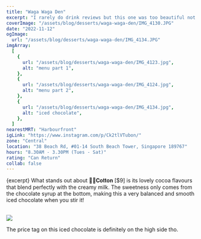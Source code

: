 ```yaml
---
title: "Waga Waga Den"
excerpt: "I rarely do drink reviews but this one was too beautiful not to share! Waga Waga Den is known for their instagram-worthy cloud drinks - we aren’t coffee drinkers so we got their iced chocolate instead!"
coverImage: "/assets/blog/desserts/waga-waga-den/IMG_4130.JPG"
date: "2022-11-12"
ogImage:
  url: "/assets/blog/desserts/waga-waga-den/IMG_4134.JPG"
imgArray:
  [
    {
      url: "/assets/blog/desserts/waga-waga-den/IMG_4123.jpg",
      alt: "menu part 1",
    },
    {
      url: "/assets/blog/desserts/waga-waga-den/IMG_4124.jpg",
      alt: "menu part 2",
    },
    {
      url: "/assets/blog/desserts/waga-waga-den/IMG_4134.jpg",
      alt: "iced chocolate",
    },
  ]
nearestMRT: "Harbourfront"
igLink: "https://www.instagram.com/p/Ck2tlVTubon/"
zone: "Central"
location: "38 Beach Rd, #01-14 South Beach Tower, Singapore 189767"
hours: "8.30AM - 3.30PM (Tues - Sat)"
rating: "Can Return"
collab: false
---
```


{excerpt} What stands out about 👌🏼𝐂𝐨𝐭𝐭𝐨𝐧 [$9] is its lovely cocoa flavours that blend perfectly with the creamy milk. The sweetness only comes from the chocolate syrup at the bottom, making this a very balanced and smooth iced chocolate when you stir it!

<br />
<img
  src={`/assets/blog/desserts/waga-waga-den/IMG_4130.jpg`}
  className="space-discrepancy"
/>

The price tag on this iced chocolate is definitely on the high side tho.

<PostImages images={imgArray} />

